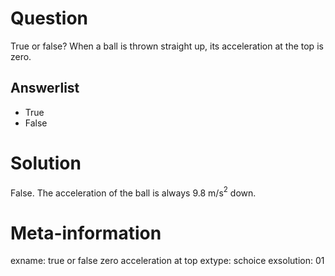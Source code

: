 Question
========
True or false? When a ball is thrown straight up, its acceleration at the top is zero.

Answerlist
----------
* True
* False

Solution
========
False. The acceleration of the ball is always $9.8$ m/s$^2$ down. 

Meta-information
================
exname: true or false zero acceleration at top
extype: schoice
exsolution: 01
